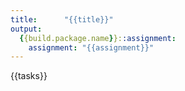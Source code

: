 ```yaml
---
title:      "{{title}}"
output:
  {{build.package.name}}::assignment:
    assignment: "{{assignment}}"
---
```


{{tasks}}
